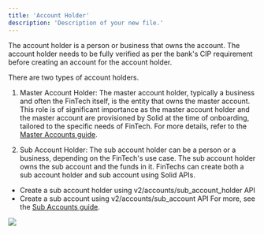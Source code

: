 ```yaml
---
title: 'Account Holder'
description: 'Description of your new file.'
---
```

The account holder is a person or business that owns the account. The account holder needs to be fully verified as per the bank's CIP requirement before creating an account for the account holder. 

There are two types of account holders.
1. Master Account Holder: The master account holder, typically a business and often the FinTech itself, is the entity that owns the master account. This role is of significant importance as the master account holder and the master account are provisioned by Solid at the time of onboarding, tailored to the specific needs of FinTech. For more details, refer to the [Master Accounts guide](https://docs.solidfi.com/accounts/master-accounts).

2. Sub Account Holder: The sub account holder can be a person or a business, depending on the FinTech's use case. The sub account holder owns the sub account and the funds in it. FinTechs can create both a sub account holder and sub account using Solid APIs. 
- Create a sub account holder using v2/accounts/sub_account_holder API
- Create a sub account using v2/accounts/sub_account API
For more, see the [Sub Accounts guide](https://docs.solidfi.com/accounts/sub-accounts).


<Frame caption="Account Holder" type="glass">
  <img src="https://uploads-ssl.webflow.com/66633a8deaa98cd86b9f0eb3/666fa71d0777c07804eb0307_account-holder.png" />
</Frame>